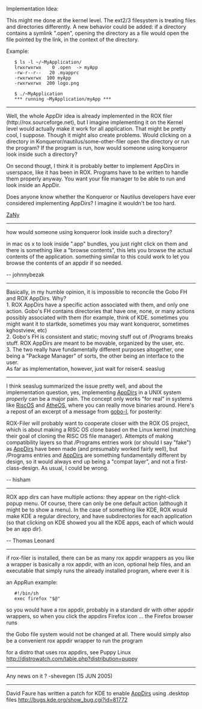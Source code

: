 Implementation Idea:

This might me done at the kernel level. The ext2/3 filesystem is treating files and directories differently. A new behavior could be added: if a directory contains a symlink ".open", opening the directory as a file would open the file pointed by the link, in the context of the directory.

Example:


    $ ls -l ~/~MyApplication/ 
    lrwxrwxrwx    0 .open  -> myApp 
    -rw-r--r--   20 .myapprc 
    -rwxrwxrwx  100 myApp 
    -rwxrwxrwx  200 logo.png 
     
    $ ./~MyApplication 
    *** running ~MyApplication/myApp *** 


----

Well, the whole AppDir idea is already implemented in the ROX filer (http://rox.sourceforge.net), but I imagine implementing it on the Kernel level would actually make it work for all application. That might be pretty cool, I suppose. Though it might also create problems. Would clicking on a directory in Konqueror/nautilus/some-other-filer open the directory or run the program? If the program is run, how would someone using konqueror look inside such a directory?

On second thougt, I think it is probably better to implement AppDirs in userspace, like it has been in ROX. Programs have to be written to handle them properly anyway. You want your file manager to be able to run and look inside an AppDir.

Does anyone know whether the Konqueror or Nautilus developers have ever considered implementing AppDirs? I imagine it wouldn't be too hard.

[[ZaNy]]

----

<quote> how would someone using konqueror look inside such a directory? </quote>

in mac os x to look inside ".app" bundles, you just right click on them and there is something like a "browse contents", this lets you browse the actual contents of the application. something similar to this could work to let you browse the contents of an appdir if so needed.

-- johnnybezak

----

Basically, in my humble opinion, it is impossible to reconcile the Gobo FH and ROX AppDirs. Why?<br>
1. ROX AppDirs have a specific action associated with them, and only one action. Gobo's FH contains directories that have one, none, or many actions possibly associated with them (for example, think of KDE. sometimes you might want it to startkde, sometimes you may want konqueror, sometimes kghostview, etc)<br>
2. Gobo's FH is consistent and static; moving stuff out of /Programs breaks stuff. ROX AppDirs are meant to be movable, organized by the user, etc.<br>
3. The two really have fundamentally different purposes altogether, one being a "Package Manager" of sorts, the other being an interface to the user.<br>

As far as implementation, however, just wait for reiser4.
seaslug

----

I think seaslug summarized the issue pretty well, and about the implementation question,
yes, implementing [[AppDirs]] in a UNIX system ''properly'' can be a major pain. The concept only works "for real" in systems like
[[RiscOS]] and [[AtheOS]], where you can really move binaries around. Here's a repost of an excerpt of a message from [[gobo-l]],
for posterity:

ROX-Filer will probably want to cooperate
closer with the ROX OS project, which is about making a RISC OS clone based
on the Linux kernel (matching their goal of cloning the RISC OS file
manager). Attempts of making compatibility layers so that /Programs entries
work (or should I say "fake") as [[AppDirs]] have been made (and presumably
worked fairly well), but /Programs entries and [[AppDirs]] are something
fundamentally different by design, so it would always end up being a "compat
layer", and not a first-class-design. As usual, I could be wrong.

-- hisham

----

ROX app dirs can have multiple actions: they appear on the right-click popup menu. Of course, there can only be one default action (although it might be to show a menu). In the case of something like KDE, ROX would make KDE a regular directory, and have subdirectories for each application (so that clicking on KDE showed you all the KDE apps, each of which would be an app dir).

-- Thomas Leonard

----

if rox-filer is installed, there can be as many rox appdir wrappers as you like<br>
a wrapper is basically a rox appdir, with an icon, optional help files, and an executable that simply runs the already installed program, where ever it is

an AppRun example:


    #!/bin/sh 
    exec firefox "$@" 


so you would have a rox appdir, probably in a standard dir with other appdir wrappers, so when you click the appdirs Firefox icon ... the Firefox browser runs

the Gobo file system would not be changed at all. There would simply also be a convenient rox appdir wrapper to run the program

for a distro that uses rox appdirs, see Puppy Linux http://distrowatch.com/table.php?distribution=puppy

----

Any news on it ?  -shevegen (15 JUN 2005)

----

David Faure has written a patch for KDE to enable [[AppDirs]] using .desktop files  http://bugs.kde.org/show_bug.cgi?id=81772

{{Discussions}}
